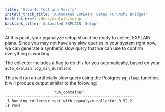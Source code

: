 ```yaml
---
title: 'Step 4: Test and Verify'
install_track_title: 'Automated EXPLAIN: Setup (Crunchy Bridge)'
backlink_href: /docs/explain/setup
backlink_title: 'Automated EXPLAIN: Setup'
---
```




At this point, your pganalyze setup should be ready to collect EXPLAIN plans. Since
you may not have any slow queries in your system right now, we can generate a
synthetic slow query that we can use to confirm everything is working.

The collector includes a flag to do this for you automatically, based on your
`auto_explain.log_min_duration`:

<CollectorStartCommand apiKey={props.apiKey} logExplain={true} cmd="test-explain" />

This will run an artificially slow query using the Postgres `pg_sleep` function. It
will produce output similar to the following:

```
                      run_container
----------------------------------------------------------
 I Running collector test with pganalyze-collector 0.52.2
(1 row)
```

<PublicOnly>
  <VerifyExplainPublic />
</PublicOnly>
